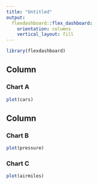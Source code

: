 ```yaml
---
title: "Untitled"
output: 
  flexdashboard::flex_dashboard:
    orientation: columns
    vertical_layout: fill
---
```


```r
library(flexdashboard)
```

Column {data-width=650}
-----------------------------------------------------------------------

### Chart A

```r
plot(cars)

```

Column {data-width=350}
-----------------------------------------------------------------------

### Chart B

```r
plot(pressure)

```

### Chart C

```r
plot(airmiles)

```

